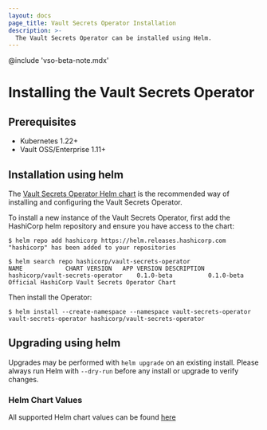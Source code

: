 ```yaml
---
layout: docs
page_title: Vault Secrets Operator Installation
description: >-
  The Vault Secrets Operator can be installed using Helm.
---
```


@include 'vso-beta-note.mdx'

# Installing the Vault Secrets Operator

## Prerequisites

- Kubernetes 1.22+
- Vault OSS/Enterprise 1.11+

## Installation using helm

The [Vault Secrets Operator Helm chart](/vault/docs/platform/k8s/vso/helm) is the recommended way of
installing and configuring the Vault Secrets Operator.

To install a new instance of the Vault Secrets Operator, first add the
HashiCorp helm repository and ensure you have access to the chart:

```shell-session
$ helm repo add hashicorp https://helm.releases.hashicorp.com
"hashicorp" has been added to your repositories

$ helm search repo hashicorp/vault-secrets-operator
NAME           	CHART VERSION	APP VERSION	DESCRIPTION
hashicorp/vault-secrets-operator	0.1.0-beta       	0.1.0-beta     	Official HashiCorp Vault Secrets Operator Chart
```

Then install the Operator:

```shell-session
$ helm install --create-namespace --namespace vault-secrets-operator vault-secrets-operator hashicorp/vault-secrets-operator
```


## Upgrading using helm

Upgrades may be performed with `helm upgrade` on an existing install. Please
always run Helm with `--dry-run` before any install or upgrade to verify
changes.


### Helm Chart Values
All supported Helm chart values can be found [here](/vault/docs/platform/k8s/vso/helm)
